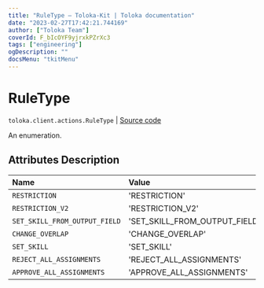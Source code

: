 ```yaml
---
title: "RuleType — Toloka-Kit | Toloka documentation"
date: "2023-02-27T17:42:21.744169"
author: ["Toloka Team"]
coverId: F_bIcOYF9yjrxkPZrXc3
tags: ["engineering"]
ogDescription: ""
docsMenu: "tkitMenu"
---
```


# RuleType
`toloka.client.actions.RuleType` | [Source code](https://github.com/Toloka/toloka-kit/blob/v1.1.4/src/client/actions.py#L20)

An enumeration.

## Attributes Description

| Name | Value | Description |
| :------| :-----------| :----------| 
`RESTRICTION`|'RESTRICTION'|
`RESTRICTION_V2`|'RESTRICTION_V2'|
`SET_SKILL_FROM_OUTPUT_FIELD`|'SET_SKILL_FROM_OUTPUT_FIELD'|
`CHANGE_OVERLAP`|'CHANGE_OVERLAP'|
`SET_SKILL`|'SET_SKILL'|
`REJECT_ALL_ASSIGNMENTS`|'REJECT_ALL_ASSIGNMENTS'|
`APPROVE_ALL_ASSIGNMENTS`|'APPROVE_ALL_ASSIGNMENTS'|